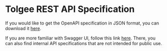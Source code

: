 # Tolgee REST API Specification

If you would like to get the OpenAPI specification in JSON format, you can download it
[here](https://app.tolgee.io/v3/api-docs/Public%20API%20(All)).

If you are more familiar with Swagger UI, follow this link
[here](https://app.tolgee.io/swagger-ui/index.html?configUrl=%2Fv3%2Fapi-docs%2Fswagger-config&urls.primaryName=Public%20API%20(All)).
There, you can also find internal API specifications that are not intended for public use.

